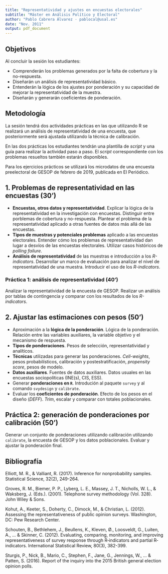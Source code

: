 ```yaml
---
title: "Representatividad y ajustes en encuestas electorales"
subtitle: "Máster en Análisis Político y Electoral"
author: "Pablo Cabrera Álvarez · pablocal@usal.es"
date: "Nov. 2011"
output: pdf_document
---
```

## Objetivos
Al concluir la sesión los estudiantes:

- Comprenderán los problemas generados por la falta de cobertura y la no-respuesta.
- Diseñarán un análisis de representatividad básico.
- Entenderán la lógica de los ajustes por ponderación y su capacidad de mejorar la representatividad de la muestra.
- Diseñarán  y generarán coeficientes de ponderación.

## Metodología
La sesión tendrá dos actividades prácticas en las que utilizando R se realizará un análisis de representatividad de una encuesta, que posteriormente será ajustada utilizando la técnica de calibración. 

En las dos prácticas los estudiantes tendrán una plantilla de *script* y una guía para realizar la actividad paso a paso. El *script* correspondiente con los problemas resueltos también estarán disponibles. 

Para los ejercicios prácticos se utilizará los microdatos de una encuesta preelectoral de GESOP de febrero de 2019, publicada en El Periódico.

## 1. Problemas de representatividad en las encuestas (30')
- **Encuestas, otros datos y representatividad**. Explicar la lógica de la representatividad en la investigación con encuestas. Distinguir entre porblemas de cobertura y no-respuesta. Plantear el problema de la representatividad aplicado a otras fuentes de datos más allá de las encuestas.
- **Tipos de muestras y potenciales problemas** aplicado a las encuestas electorales. Entender cómo los problemas de representatividad dan lugar a desvíos de las encuestas electorales. Utilizar casos históricos de *polling failure*. 
- **Análisis de representatividad** de las muestras e introducción a los *R-indicators*. Desarrollar un marco de evaluación para analizar el nivel de representatividad de una muestra. Introducir el uso de los *R-indicators*.

### Práctica 1: análisis de representatividad (40')
Analizar la representatividad de la encuesta de GESOP. Realizar un análisis por tablas de contingencia y comparar con los resultados de los *R-indicators*.

## 2. Ajustar las estimaciones con pesos (50')
- Aproximación a la **lógica de la ponderación**. Lógica de la ponderación. Relación entre las variables auxiliares, la variable objetivo y el mecanismo de respuesta. 
- **Tipos de ponderaciones**. Pesos de selección, representatividad y analíticos.
- **Técnicas** utilizadas para generar las ponderaciones. *Cell-weights*, pesos probabilísticos, calibración y postestratificación, *propensity score*, pesos de modelo. 
- **Datos auxiliares**. Fuentes de datos auxiliares. Datos usuales en las encuestas sociopolíticas (INE(s), CIS, ESS).
- Generar **ponderaciones en `R`**. Introdución al paquete `survey` y al comando `svydesign` y `calibrate`.
- Evaluar los **coeficientes de ponderación**. Efecto de los pesos en el diseño (*DEFF*). *Trim*, escalar y comparar con totales poblacionales. 

## Práctica 2: generación de ponderaciones por calibración (50')
Generar un conjunto de ponderaciones utilizando calibración utilizando `calibrate`, la encuesta de GESOP y los datos poblacionales. Evaluar y ajustar la ponderación final.

## Bibliografía

Elliott, M. R., & Valliant, R. (2017). Inference for nonprobability samples. Statistical Science, 32(2), 249-264.

Groves, R. M., Biemer, P. P., Lyberg, L. E., Massey, J. T., Nicholls, W. L., & Waksberg, J. (Eds.). (2001). Telephone survey methodology (Vol. 328). John Wiley & Sons.

Kohut, A., Keeter, S., Doherty, C., Dimock, M., & Christian, L. (2012). Assessing the representativeness of public opinion surveys. Washington, DC: Pew Research Center.

Schouten, B., Bethlehem, J., Beullens, K., Kleven, Ø., Loosveldt, G., Luiten, A., ... & Skinner, C. (2012). Evaluating, comparing, monitoring, and improving representativeness of survey response through R‐indicators and partial R‐indicators. International Statistical Review, 80(3), 382-399.

Sturgis, P., Nick, B., Mario, C., Stephen, F., Jane, G., Jennings, W., ... & Patten, S. (2016). Report of the inquiry into the 2015 British general election opinion polls.

